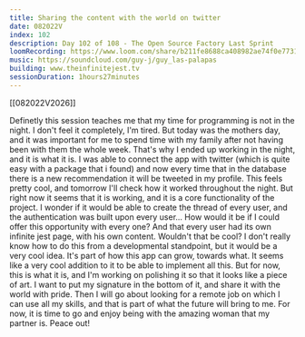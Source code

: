 ```yaml
---
title: Sharing the content with the world on twitter
date: 082022V
index: 102
description: Day 102 of 108 - The Open Source Factory Last Sprint
loomRecording: https://www.loom.com/share/b211fe8688ca408982ae74f0e7731486
music: https://soundcloud.com/guy-j/guy_las-palapas
building: www.theinfinitejest.tv
sessionDuration: 1hours27minutes
---
```


[[082022V2026]]

Definetly this session teaches me that my time for programming is not in the night. I don't feel it completely, I'm tired. But today was the mothers day, and it was important for me to spend time with my family after not having been with them the whole week. That's why I ended up working in the night, and it is what it is. I was able to connect the app with twitter (which is quite easy with a package that i found) and now every time that in the database there is a new recommendation it will be tweeted in my profile. This feels pretty cool, and tomorrow I'll check how it worked throughout the night. But right now it seems that it is working, and it is a core functionality of the project. I wonder if it would be able to create the thread of every user, and the authentication was built upon every user... How would it be if I could offer this opportunity with every one? And that every user had its own infinite jest page, with his own content. Wouldn't that be cool? I don't really know how to do this from a developmental standpoint, but it would be a very cool idea. It's part of how this app can grow, towards what. It seems like a very cool addition to it to be able to implement all this. But for now, this is what it is, and I'm working on polishing it so that it looks like a piece of art. I want to put my signature in the bottom of it, and share it with the world with pride. Then I will go about looking for a remote job on which I can use all my skills, and that is part of what the future will bring to me. For now, it is time to go and enjoy being with the amazing woman that my partner is. Peace out!
